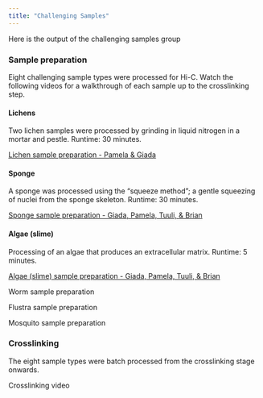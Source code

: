 ```yaml
---
title: "Challenging Samples"
---
```


Here is the output of the challenging samples group


### Sample preparation

Eight challenging sample types were processed for Hi-C. Watch the following videos for a walkthrough of each sample up to the crosslinking step.

#### Lichens
Two lichen samples were processed by grinding in liquid nitrogen in a mortar and pestle. Runtime: 30 minutes.

[Lichen sample preparation - Pamela & Giada](https://drive.google.com/file/d/10vvxCbuUXYkl43Tt9D483SS9isQ-9441/view?usp=share_link)

#### Sponge
A sponge was processed using the "squeeze method"; a gentle squeezing of nuclei from the sponge skeleton. Runtime: 30 minutes.

[Sponge sample preparation - Giada, Pamela, Tuuli, & Brian](https://drive.google.com/file/d/14DmAF65XEfB6XBdYzaPNCelA5CfpvNSZ/view?usp=share_link)

#### Algae (slime)
Processing of an algae that produces an extracellular matrix. Runtime: 5 minutes.

[Algae (slime) sample preparation - Giada, Pamela, Tuuli, & Brian](https://drive.google.com/file/d/1uL4Q_-f0gJJGnWvizKlr6YFjKHVIhUP9/view?usp=share_link)

Worm sample preparation

Flustra sample preparation

Mosquito sample preparation

### Crosslinking
The eight sample types were batch processed from the crosslinking stage onwards. 

Crosslinking video


